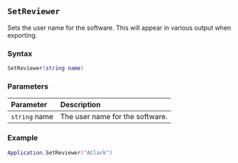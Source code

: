 ::: {.minipage data-latex="{\textwidth}"}
## `SetReviewer`

Sets the user name for the software.
This will appear in various output when exporting.

### Syntax {-}

``` .lua
SetReviewer(string name)
```

### Parameters {-}

**Parameter** | **Description**
| :-- | :-- |
`string` name | The user name for the software.

### Example {-}

``` .lua
Application.SetReviewer("AClark")
```
:::
